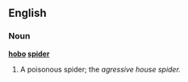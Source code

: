 ==English==

{{image|Hobospider.org}}

===Noun===
'''[[hobo]] [[spider]]'''
# A poisonous spider; the ''agressive house spider.''